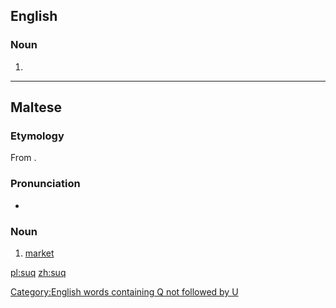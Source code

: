 ==English==

===Noun===
{{en-noun}}

# {{alternative spelling of|souq}}

[[Category:English words containing Q not followed by U]]


----

==Maltese==

===Etymology===
From {{etyl|ar|mt}} {{term|سُوق|lang=ar|tr=sūq|sc=Arab}}.

===Pronunciation===
* {{IPA|/suːʔ/|lang=mt}}

===Noun===
{{mt-noun|m|swieq}}

# [[market]]

[[pl:suq]]
[[zh:suq]]